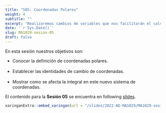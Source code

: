 ```yaml
---
title: "S05: Coordenadas Polares"
weight: 4
subtitle: ""
excerpt: "Realizaremos cambios de variables que nos facilitarán el calculo de integrales en ciertos casos."
date: '`r Sys.Date()`'
slug: MA1029-sesion-05
draft: false
---
```


En esta sesión nuestros objetivos son:

 * Conocer la definición de coordenadas polares. <br/><br/>
 * Establecer las identidades de cambio de coordenadas. <br/><br/>
 * Mostrar como se afecta la integral en este nuevo sistema de coordenadas.

El contenido para la **Sesión 05** se encuentra en following [slides](/slides/2022-AD-MA1029/MA1029-sesion-05).

```r
xaringanExtra::embed_xaringan(url = "/slides/2022-AD-MA1029/MA1029-sesion-05", ratio = "4:3")
```